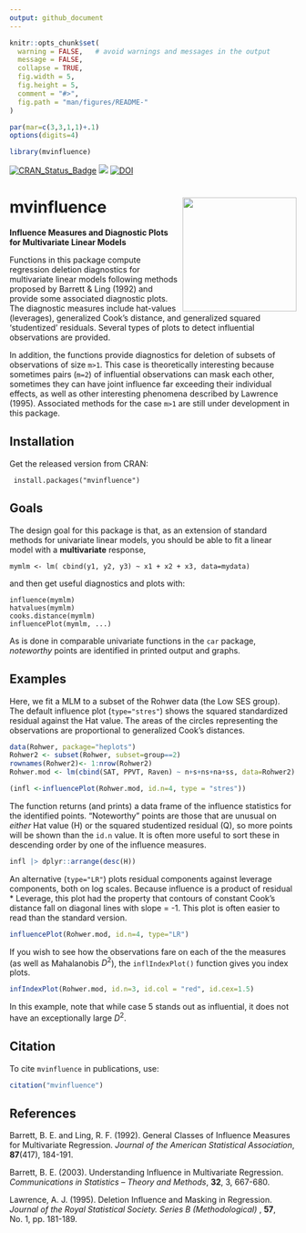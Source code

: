 ```yaml
---
output: github_document
---
```


<!-- README.md is generated from README.Rmd. Please edit that file and knit again -->


```r
knitr::opts_chunk$set(
  warning = FALSE,   # avoid warnings and messages in the output
  message = FALSE,
  collapse = TRUE,
  fig.width = 5,
  fig.height = 5,
  comment = "#>",
  fig.path = "man/figures/README-"
)

par(mar=c(3,3,1,1)+.1)
options(digits=4)
```

```r
library(mvinfluence)
```

[![CRAN_Status_Badge](http://www.r-pkg.org/badges/version/mvinfluence)](https://cran.r-project.org/package=mvinfluence)
[![](http://cranlogs.r-pkg.org/badges/grand-total/mvinfluence)](https://cran.r-project.org/package=mvinfluence)
[![DOI](https://zenodo.org/badge/128774860.svg)](https://zenodo.org/badge/latestdoi/128774860)



# mvinfluence <img src="man/figures/logo.png" align="right" height="200px" />

**Influence Measures and Diagnostic Plots for Multivariate Linear Models**

Functions in this package compute regression deletion diagnostics for multivariate linear models following
methods proposed by  Barrett & Ling (1992)
and provide some associated
diagnostic plots.  The diagnostic measures include hat-values (leverages), generalized Cook's distance, and
generalized squared 'studentized' residuals.  Several types of plots to detect influential observations are
provided.

In addition, the functions provide diagnostics for deletion of
subsets of observations of size `m>1`. This case is theoretically interesting
because sometimes pairs (`m=2`) of influential observations can mask each other,
sometimes they can have joint influence far exceeding their individual effects,
as well as other interesting phenomena described by Lawrence (1995).
Associated methods for the case
`m>1` are still under development in this package.

## Installation

Get the released version from CRAN:

     install.packages("mvinfluence")

## Goals

The design goal for this package is that, as an extension of standard methods for univariate linear models, you should
be able to fit a linear model with a **multivariate** response,

    mymlm <- lm( cbind(y1, y2, y3) ~ x1 + x2 + x3, data=mydata)

and then get useful diagnostics and plots with:

    influence(mymlm)
    hatvalues(mymlm)
    cooks.distance(mymlm)
    influencePlot(mymlm, ...)  

As is done in comparable univariate functions in the `car` package, _noteworthy_ points are
identified in printed output and graphs.

## Examples

Here, we fit a MLM to a subset of the Rohwer data (the Low SES group).
The default influence plot (`type="stres"`) shows the squared standardized residual against the Hat value.
The areas of the circles representing the observations are proportional to generalized Cook's distances. 
```r
data(Rohwer, package="heplots")
Rohwer2 <- subset(Rohwer, subset=group==2)
rownames(Rohwer2)<- 1:nrow(Rohwer2)
Rohwer.mod <- lm(cbind(SAT, PPVT, Raven) ~ n+s+ns+na+ss, data=Rohwer2)

(infl <-influencePlot(Rohwer.mod, id.n=4, type = "stres"))
```

The function returns (and prints) a data frame  of the influence statistics for the identified points.
"Noteworthy" points are those that are unusual on _either_ Hat value (H) or the squared studentized residual (Q),
so more points will be shown than the `id.n` value.
It is often more useful to sort these in descending order by one of the influence measures.

```r
infl |> dplyr::arrange(desc(H))
```


An alternative (`type="LR"`) plots residual components against leverage components,
both on log scales. Because influence is a product of residual * Leverage, this plot
had the property that contours of constant Cook's distance fall on diagonal
lines with slope = -1. This plot is often easier to read than the standard version.

```r
influencePlot(Rohwer.mod, id.n=4, type="LR")
```

If you wish to see how the observations fare on each of the the measures (as well as Mahalanobis $D^2$),
the `inflIndexPlot()` function gives you index plots.

```r
infIndexPlot(Rohwer.mod, id.n=3, id.col = "red", id.cex=1.5)
```

In this example, note that while case 5 stands out as influential, it does not have an exceptionally
large $D^2$.

## Citation
To cite `mvinfluence` in publications, use:
```r
citation("mvinfluence")
```


## References

Barrett, B. E. and Ling, R. F. (1992).
General Classes of Influence Measures for Multivariate Regression.
*Journal of the American Statistical Association*, **87**(417), 184-191.

Barrett, B. E. (2003). Understanding Influence in Multivariate Regression.
*Communications in Statistics -- Theory and Methods*, **32**, 3, 667-680.

Lawrence, A. J. (1995). Deletion Influence and Masking in Regression.
*Journal of the Royal Statistical Society. Series B (Methodological)* , **57**, No. 1, pp. 181-189. 



